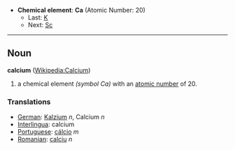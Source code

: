 *'''Chemical element''': '''Ca''' (Atomic Number: 20)
**Last: [[Potassium|K]]
**Next: [[Scandium|Sc]]
----
== Noun ==
'''calcium''' ([[en:Calcium|Wikipedia:Calcium]])

# a chemical element ''(symbol Ca)'' with an [[atomic number]] of 20.

===Translations===
*[[German]]: [[Kalzium]] ''n'', Calcium ''n''
*[[Interlingua]]: calcium
*[[Portuguese]]: [[cálcio]] ''m''
*[[Romanian]]: [[calciu]] ''n''